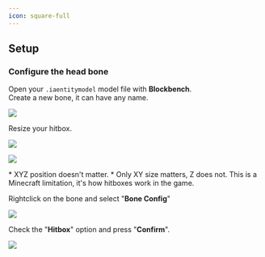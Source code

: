 ```yaml
---
icon: square-full
---
```


## Setup

### Configure the head bone

Open your `.iaentitymodel` model file with **Blockbench**.\
Create a new bone, it can have any name.

![](</assets/images/image (172).png>)

Resize your hitbox.



![](</assets/images/image (206).png>)

![](</assets/images/image (61).png>)


<Warning>
* XYZ position doesn't matter.
* Only XY size matters, Z does not. This is a Minecraft limitation, it's how hitboxes work in the game.
</Warning>


Rightclick on the bone and select "**Bone Config**"

![](</assets/images/image (150).png>)

Check the "**Hitbox**" option and press "**Confirm**".

![](</assets/images/image (154).png>)

